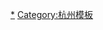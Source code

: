 {{Navbox
|name   = 杭州奥体博览城
|title  = [[杭州奥体博览城]]
|bodyclass = hlist
|list1 = 
*[[杭州奥体中心体育场|主体育场]]（大莲花）
*网球中心（小莲花）
*体育游泳馆
*综合训练馆
*[[杭州国际博览中心]]
*[[杭州世纪中心]]
*[[奥体中心站_(杭州地铁)|奥体中心站]]
*[[博览中心站_(杭州地铁)|博览中心站]]

}}<noinclude>

[[Category:杭州奥体博览城|*]]
[[Category:杭州模板]]
</noinclude>